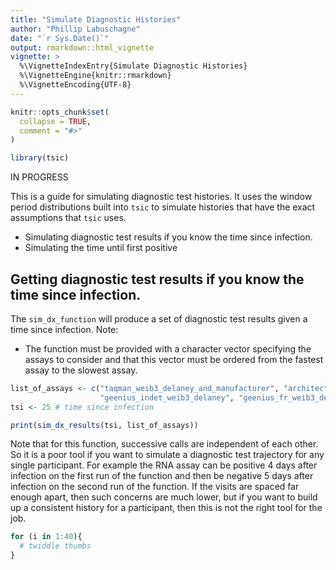```yaml
---
title: "Simulate Diagnostic Histories"
author: "Phillip Labuschagne"
date: "`r Sys.Date()`"
output: rmarkdown::html_vignette
vignette: >
  %\VignetteIndexEntry{Simulate Diagnostic Histories}
  %\VignetteEngine{knitr::rmarkdown}
  %\VignetteEncoding{UTF-8}
---
```


```r
knitr::opts_chunk$set(
  collapse = TRUE,
  comment = "#>"
)
```

```r
library(tsic)
```


IN PROGRESS

This is a guide for simulating diagnostic test histories. It uses the window period distributions built into `tsic` to simulate histories that have the exact assumptions that `tsic` uses.

* Simulating diagnostic test results if you know the time since infection.
* Simulating the time until first positive

## Getting diagnostic test results if you know the time since infection.

The `sim_dx_function` will produce a set of diagnostic test results given a time since infection. Note:

* The function must be provided with a character vector specifying the assays to consider and that this vector must be ordered from the fastest assay to the slowest assay.

```r
list_of_assays <- c("taqman_weib3_delaney_and_manufacturer", "architect_weib3_delaney", 
                    "geenius_indet_weib3_delaney", "geenius_fr_weib3_delaney")
tsi <- 25 # time since infection

print(sim_dx_results(tsi, list_of_assays))
```

Note that for this function, successive calls are independent of each other. So it is a poor tool if you want to simulate a diagnostic test trajectory for any single participant. For example the RNA assay can be positive 4 days after infection on the first run of the function and then be negative 5 days after infection on the second run of the function. If the visits are spaced far enough apart, then such concerns are much lower, but if you want to build up a consistent history for a participant, then this is not the right tool for the job.

```r
for (i in 1:40){
  # twiddle thumbs
}
```


